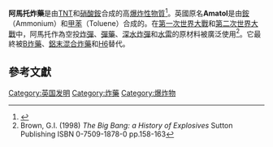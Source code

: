 '''阿馬托炸藥'''是由[[TNT|TNT]]和[[硝酸銨|硝酸銨]]合成的高[[炸藥|爆炸性物質]]<ref>{{cite book| publisher = Bureau of Ordnance| location = Washington, D.C.| title = U.S. Explosive Ordnance| year = 1947| first = Navy| last = Department| url = http://www.hnsa.org/doc/ordnance/index.htm| pages = 580| deadurl = yes| archiveurl = https://web.archive.org/web/20130719064858/http://hnsa.org/doc/ordnance/index.htm| archivedate = 2013-07-19| access-date = 2013-06-19}}</ref>。英國原名'''Amatol'''是由[[銨|銨]]（Ammonium）和[[甲苯|甲苯]]（Toluene）合成的。在[[第一次世界大戰|第一次世界大戰]]和[[第二次世界大戰|第二次世界大戰]]中，阿馬托作為空投[[炸彈|炸彈]]、[[彈藥|彈藥]]、[[深水炸彈|深水炸彈]]和[[水雷|水雷]]的原材料被廣泛使用<ref name="brown">Brown, G.I. (1998) ''The Big Bang: a History of Explosives'' Sutton Publishing ISBN 0-7509-1878-0 pp.158-163</ref>。它最終被[[B炸藥|B炸藥]]、[[鋁末混合炸藥|鋁末混合炸藥]]和[[H6|H6]]替代。

== 參考文獻 ==
{{Reflist}}

{{DEFAULTSORT:Amatol}}
[[Category:英国发明|Category:英国发明]]
[[Category:炸藥|Category:炸藥]]
[[Category:爆炸物|Category:爆炸物]]

{{chemistry-stub}}
{{Explosive-stub}}